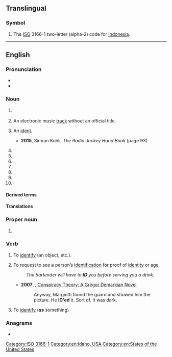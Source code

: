 {{also|Appendix:Variations of "id"}}
{{character info|🆔}}
==Translingual==
{{emojibox|🆔}}

===Symbol===
{{head|mul|symbol}}

# The [[ISO]] 3166-1 two-letter (alpha-2) code for [[Indonesia]].


[[Category:ISO 3166-1]]

----

==English==

===Pronunciation===
* {{IPA|en|/aɪˈdiː/}}
* {{audio|en|LL-Q1860 (eng)-Vealhurl-ID.wav|Audio (UK)}}

===Noun===
{{en-noun|~}}

# {{abbreviation of|en|[[identification]] / [[identity]] [[document]]}}
#: {{ux|en|Show me your '''ID'''.}}
# {{lb|en|music}} An electronic music [[track]] without an official title.
# {{lb|en|radio|television}} An [[ident]].
#* '''2015''', Simran Kohli, ''The Radio Jockey Hand Book'' (page 93)
#*: {{quote|en|If not done at the top of the hour, however, the station '''ID''' should come at the next possible break in the programme.}}
# {{abbreviation of|en|identifier}}
# {{initialism of|en|intelligent design}}
# {{initialism of|en|industrial design}}
# {{initialism of|en|inside diameter}}
# {{initialism of|en|inner diameter}}
# {{initialism of|en|internal diameter}}
# {{initialism of|en|industry discount}}

====Derived terms====
{{der3|en|caller ID|ID card|IDer|UID|user ID}}

====Translations====
{{trans-see|identification or identity documentation|ID card}}

===Proper noun===
{{en-proper noun}}

# {{abbreviation of|en|Idaho}}

===Verb===
{{en-verb|pres_3sg2=ID's|pres_ptc2=ID'ing|past2=ID'ed|past3=ID'd}}

# {{lb|en|transitive}} To [[identify]] (an object, etc.).
#: {{ux|en|Police have been unable to '''ID''' the body found in the river.}}
# {{lb|en|transitive}} To request to see a person’s [[identification]] for proof of [[identity]] or [[age]].
#: ''The bartender will have to '''ID''' you before serving you a drink.''
#* '''2007''', {{w|Jane Haddam}}, [https://books.google.com/books?id=zWvJLaK7teMC&pg=PA348&dq=%22he+ID%27ed%22&hl=en&sa=X&ved=0ahUKEwjl6sWGz5fMAhVPymMKHYI9Af84ChDoAQhEMAc#v=onepage&q=%22he%20ID'ed%22&f=false Conspiracy Theory: A Gregor Demarkian Novel]
#*: Anyway, Margiotti found the guard and showed him the picture. He '''ID'ed''' it. Sort of. It was dark.
# {{lb|en|intransitive}} To [[identify]] ('''''as''''' something)
#: {{ux|en|I have one black grandfather, but I don't '''ID''' as mixed}}

===Anagrams===
* {{anagrams|en|a=di|DI|Di|dI|di|di-}}

[[Category:en:Idaho, USA]]
[[Category:en:States of the United States]]
